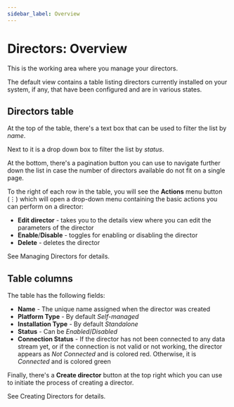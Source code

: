 ```yaml
---
sidebar_label: Overview
---
```


# Directors: Overview

This is the working area where you manage your directors.

The default view contains a table listing directors currently installed on your system, if any, that have been configured and are in various states.

## Directors table

At the top of the table, there's a text box that can be used to filter the list by _name_.

Next to it is a drop down box to filter the list by _status_.

At the bottom, there's a pagination button you can use to navigate further down the list in case the number of directors available do not fit on a single page.

To the right of each row in the table, you will see the **Actions** menu button (&#x22EE;) which will open a drop-down menu containing the basic actions you can perform on a director:

- **Edit director** - takes you to the details view where you can edit the parameters of the director
- **Enable**/**Disable** - toggles for enabling or disabling the director
- **Delete** - deletes the director

See <Topic id="gui-managing-directors">Managing Directors</Topic> for details.

## Table columns

The table has the following fields:

- **Name** - The unique name assigned when the director was created
- **Platform Type** - By default _Self-managed_
- **Installation Type** - By default _Standalone_
- **Status** - Can be _Enabled_/_Disabled_
- **Connection Status** - If the director has not been connected to any data stream yet, or if the connection is not valid or not working, the director appears as _Not Connected_ and is colored red. Otherwise, it is _Connected_ and is colored green

Finally, there's a **Create director** button at the top right which you can use to initiate the process of creating a director.

See <Topic id="gui-creating-directors">Creating Directors</Topic> for details.
